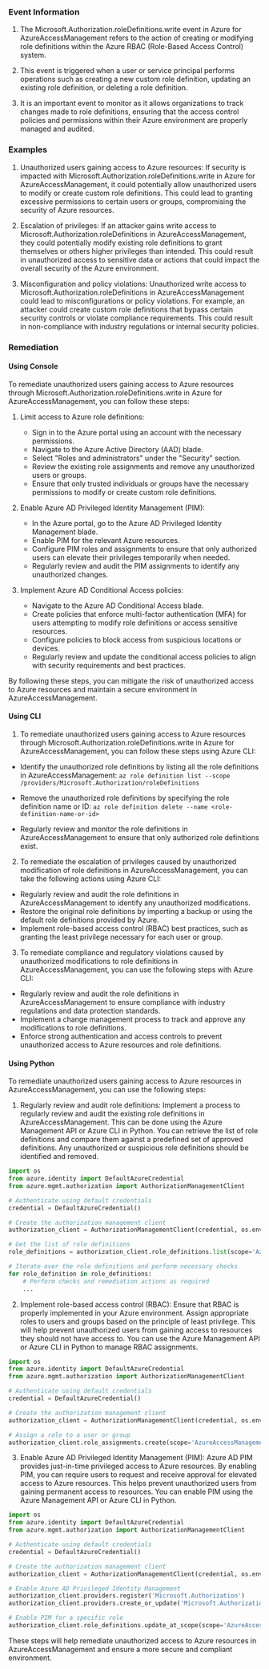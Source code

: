 
### Event Information

1. The Microsoft.Authorization.roleDefinitions.write event in Azure for AzureAccessManagement refers to the action of creating or modifying role definitions within the Azure RBAC (Role-Based Access Control) system.

2. This event is triggered when a user or service principal performs operations such as creating a new custom role definition, updating an existing role definition, or deleting a role definition.

3. It is an important event to monitor as it allows organizations to track changes made to role definitions, ensuring that the access control policies and permissions within their Azure environment are properly managed and audited.


### Examples

1. Unauthorized users gaining access to Azure resources: If security is impacted with Microsoft.Authorization.roleDefinitions.write in Azure for AzureAccessManagement, it could potentially allow unauthorized users to modify or create custom role definitions. This could lead to granting excessive permissions to certain users or groups, compromising the security of Azure resources.

2. Escalation of privileges: If an attacker gains write access to Microsoft.Authorization.roleDefinitions in AzureAccessManagement, they could potentially modify existing role definitions to grant themselves or others higher privileges than intended. This could result in unauthorized access to sensitive data or actions that could impact the overall security of the Azure environment.

3. Misconfiguration and policy violations: Unauthorized write access to Microsoft.Authorization.roleDefinitions in AzureAccessManagement could lead to misconfigurations or policy violations. For example, an attacker could create custom role definitions that bypass certain security controls or violate compliance requirements. This could result in non-compliance with industry regulations or internal security policies.

### Remediation

#### Using Console

To remediate unauthorized users gaining access to Azure resources through Microsoft.Authorization.roleDefinitions.write in Azure for AzureAccessManagement, you can follow these steps:

1. Limit access to Azure role definitions:
   - Sign in to the Azure portal using an account with the necessary permissions.
   - Navigate to the Azure Active Directory (AAD) blade.
   - Select "Roles and administrators" under the "Security" section.
   - Review the existing role assignments and remove any unauthorized users or groups.
   - Ensure that only trusted individuals or groups have the necessary permissions to modify or create custom role definitions.

2. Enable Azure AD Privileged Identity Management (PIM):
   - In the Azure portal, go to the Azure AD Privileged Identity Management blade.
   - Enable PIM for the relevant Azure resources.
   - Configure PIM roles and assignments to ensure that only authorized users can elevate their privileges temporarily when needed.
   - Regularly review and audit the PIM assignments to identify any unauthorized changes.

3. Implement Azure AD Conditional Access policies:
   - Navigate to the Azure AD Conditional Access blade.
   - Create policies that enforce multi-factor authentication (MFA) for users attempting to modify role definitions or access sensitive resources.
   - Configure policies to block access from suspicious locations or devices.
   - Regularly review and update the conditional access policies to align with security requirements and best practices.

By following these steps, you can mitigate the risk of unauthorized access to Azure resources and maintain a secure environment in AzureAccessManagement.

#### Using CLI

1. To remediate unauthorized users gaining access to Azure resources through Microsoft.Authorization.roleDefinitions.write in Azure for AzureAccessManagement, you can follow these steps using Azure CLI:

- Identify the unauthorized role definitions by listing all the role definitions in AzureAccessManagement:
  `az role definition list --scope /providers/Microsoft.Authorization/roleDefinitions`

- Remove the unauthorized role definitions by specifying the role definition name or ID:
  `az role definition delete --name <role-definition-name-or-id>`

- Regularly review and monitor the role definitions in AzureAccessManagement to ensure that only authorized role definitions exist.

2. To remediate the escalation of privileges caused by unauthorized modification of role definitions in AzureAccessManagement, you can take the following actions using Azure CLI:

- Regularly review and audit the role definitions in AzureAccessManagement to identify any unauthorized modifications.
- Restore the original role definitions by importing a backup or using the default role definitions provided by Azure.
- Implement role-based access control (RBAC) best practices, such as granting the least privilege necessary for each user or group.

3. To remediate compliance and regulatory violations caused by unauthorized modifications to role definitions in AzureAccessManagement, you can use the following steps with Azure CLI:

- Regularly review and audit the role definitions in AzureAccessManagement to ensure compliance with industry regulations and data protection standards.
- Implement a change management process to track and approve any modifications to role definitions.
- Enforce strong authentication and access controls to prevent unauthorized access to Azure resources and role definitions.

#### Using Python

To remediate unauthorized users gaining access to Azure resources in AzureAccessManagement, you can use the following steps:

1. Regularly review and audit role definitions: Implement a process to regularly review and audit the existing role definitions in AzureAccessManagement. This can be done using the Azure Management API or Azure CLI in Python. You can retrieve the list of role definitions and compare them against a predefined set of approved definitions. Any unauthorized or suspicious role definitions should be identified and removed.

```python
import os
from azure.identity import DefaultAzureCredential
from azure.mgmt.authorization import AuthorizationManagementClient

# Authenticate using default credentials
credential = DefaultAzureCredential()

# Create the authorization management client
authorization_client = AuthorizationManagementClient(credential, os.environ['AZURE_SUBSCRIPTION_ID'])

# Get the list of role definitions
role_definitions = authorization_client.role_definitions.list(scope='AzureAccessManagement')

# Iterate over the role definitions and perform necessary checks
for role_definition in role_definitions:
    # Perform checks and remediation actions as required
    ...
```

2. Implement role-based access control (RBAC): Ensure that RBAC is properly implemented in your Azure environment. Assign appropriate roles to users and groups based on the principle of least privilege. This will help prevent unauthorized users from gaining access to resources they should not have access to. You can use the Azure Management API or Azure CLI in Python to manage RBAC assignments.

```python
import os
from azure.identity import DefaultAzureCredential
from azure.mgmt.authorization import AuthorizationManagementClient

# Authenticate using default credentials
credential = DefaultAzureCredential()

# Create the authorization management client
authorization_client = AuthorizationManagementClient(credential, os.environ['AZURE_SUBSCRIPTION_ID'])

# Assign a role to a user or group
authorization_client.role_assignments.create(scope='AzureAccessManagement', role_assignment_name='MyAssignment', principal_id='<principal_id>', role_definition_id='<role_definition_id>')
```

3. Enable Azure AD Privileged Identity Management (PIM): Azure AD PIM provides just-in-time privileged access to Azure resources. By enabling PIM, you can require users to request and receive approval for elevated access to Azure resources. This helps prevent unauthorized users from gaining permanent access to resources. You can enable PIM using the Azure Management API or Azure CLI in Python.

```python
import os
from azure.identity import DefaultAzureCredential
from azure.mgmt.authorization import AuthorizationManagementClient

# Authenticate using default credentials
credential = DefaultAzureCredential()

# Create the authorization management client
authorization_client = AuthorizationManagementClient(credential, os.environ['AZURE_SUBSCRIPTION_ID'])

# Enable Azure AD Privileged Identity Management
authorization_client.providers.register('Microsoft.Authorization')
authorization_client.providers.create_or_update('Microsoft.Authorization', 'AzureAccessManagement', '1.0')

# Enable PIM for a specific role
authorization_client.role_definitions.update_at_scope(scope='AzureAccessManagement', role_definition_id='<role_definition_id>', role_definition_name='<role_definition_name>', is_eligible_for_assignment=True)
```

These steps will help remediate unauthorized access to Azure resources in AzureAccessManagement and ensure a more secure and compliant environment.

